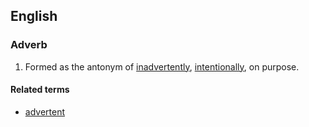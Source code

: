 ==English==

===Adverb===
{{en-adv|-}}

# Formed as the antonym of [[inadvertently]], [[intentionally]], on purpose.

====Related terms====
* [[advertent]]